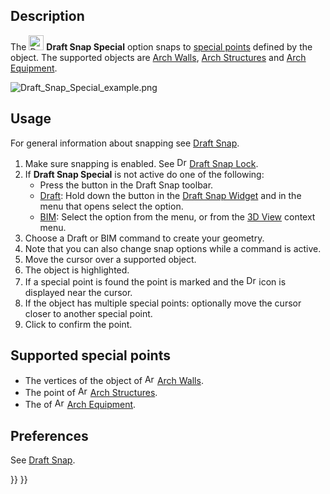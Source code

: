 <languages/>
<translate>

<!--T:9-->
{{Docnav
|[[Draft_Snap_Parallel|Snap Parallel]]
|[[Draft_Snap_Near|Snap Near]]
|[[Draft_Workbench|Draft]]
|IconL=Draft_Snap_Parallel.svg
|IconR=Draft_Snap_Near.svg
|IconC=Workbench_Draft.svg
}}

<!--T:1-->
{{GuiCommand
|Name=Draft Snap Special
|MenuLocation=Snapping → Snap Special
|Workbenches=[[Draft_Workbench|Draft]], [[BIM_Workbench|BIM]]
|Version=0.17
|SeeAlso=[[Draft_Snap|Draft Snap]], [[Draft_Snap_Lock|Draft Snap Lock]]
}}

== Description == <!--T:12--> 

<!--T:2-->
The [[Image:Draft_Snap_Special.svg|24px]] '''Draft Snap Special''' option snaps to [[#Supported_special_points|special points]] defined by the object. The supported objects are [[Arch_Wall|Arch Walls]], [[Arch_Structure|Arch Structures]] and [[Arch_Equipment|Arch Equipment]].

</translate>
[[Image:Draft_Snap_Special_example.png]]
<translate>
<!--T:4-->
{{Caption|Snapping the second point of a line to a special point of an  Arch Wall, which is a vertex of its Base object}}

== Usage == <!--T:5-->

<!--T:13-->
For general information about snapping see [[Draft_Snap|Draft Snap]].

<!--T:6-->
# Make sure snapping is enabled. See [[Image:Draft_Snap_Lock.svg|16px]] [[Draft_Snap_Lock|Draft Snap Lock]].
# If '''Draft Snap Special''' is not active do one of the following:
#* Press the {{Button|[[Image:Draft_Snap_Special.svg|16px]] [[Draft_Snap_Special|Snap Special]]}} button in the Draft Snap toolbar.
#* [[Draft_Workbench|Draft]]: Hold down the {{Button|[[Image:Draft_Snap_Lock.svg|x16px]][[Image:Toolbar_flyout_arrow.svg|x16px]]}} button in the [[Draft_Snap_Widget|Draft Snap Widget]] and in the menu that opens select the {{MenuCommand|[[Image:Draft_Snap_Special.svg|16px]] Snap Special}} option.
#* [[BIM_Workbench|BIM]]: Select the {{MenuCommand|Snapping → [[Image:Draft_Snap_Special.svg|16px]] Snap Special}} option from the menu, or from the [[3D_View|3D View]] context menu.
# Choose a Draft or BIM command to create your geometry.
# Note that you can also change snap options while a command is active.
# Move the cursor over a supported object.
# The object is highlighted.
# If a special point is found the point is marked and the [[Image:Draft_Snap_Special.svg|16px]] icon is displayed near the cursor.
# If the object has multiple special points: optionally move the cursor closer to another special point.
# Click to confirm the point.

==Supported special points== <!--T:14-->

<!--T:15-->
* The vertices of the {{PropertyData|Base}} object of [[Image:Arch_Wall.svg|16px]] [[Arch_Wall|Arch Walls]].
* The {{PropertyData|Placement}} point of [[Image:Arch_Structure.svg|16px]] [[Arch_Structure|Arch Structures]].
* The {{PropertyData|Snap Points}} of [[Image:Arch_Equipment.svg|16px]] [[Arch_Equipment|Arch Equipment]].

== Preferences == <!--T:16-->

<!--T:17-->
See [[Draft_Snap#Preferences|Draft Snap]].


<!--T:8-->
{{Docnav
|[[Draft_Snap_Parallel|Snap Parallel]]
|[[Draft_Snap_Near|Snap Near]]
|[[Draft_Workbench|Draft]]
|IconL=Draft_Snap_Parallel.svg
|IconR=Draft_Snap_Near.svg
|IconC=Workbench_Draft.svg
}}

</translate>
{{Draft Tools navi{{#translation:}}}}
{{Userdocnavi{{#translation:}}}}
